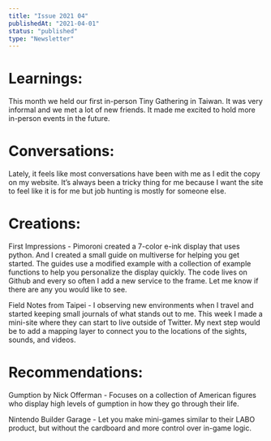 ```yaml
---
title: "Issue 2021 04"
publishedAt: "2021-04-01"
status: "published"
type: "Newsletter"
---
```


# Learnings: 

This month we held our first in-person Tiny Gathering in Taiwan. It was very informal and we met a lot of new friends. It made me excited to hold more in-person events in the future.

# Conversations:

Lately, it feels like most conversations have been with me as I edit the copy on my website. It’s always been a tricky thing for me because I want the site to feel like it is for me but job hunting is mostly for someone else.

# Creations:

First Impressions - Pimoroni created a 7-color e-ink display that uses python. And I created a small guide on multiverse for helping you get started. The guides use a modified example with a collection of example functions to help you personalize the display quickly. The code lives on Github and every so often I add a new service to the frame. Let me know if there are any you would like to see.

Field Notes from Taipei - I observing new environments when I travel and started keeping small journals of what stands out to me. This week I made a mini-site where they can start to live outside of Twitter. My next step would be to add a mapping layer to connect you to the locations of the sights, sounds, and videos.

# Recommendations:

Gumption by Nick Offerman - Focuses on a collection of American figures who display high levels of gumption in how they go through their life.

Nintendo Builder Garage - Let you make mini-games similar to their LABO product, but without the cardboard and more control over in-game logic.
